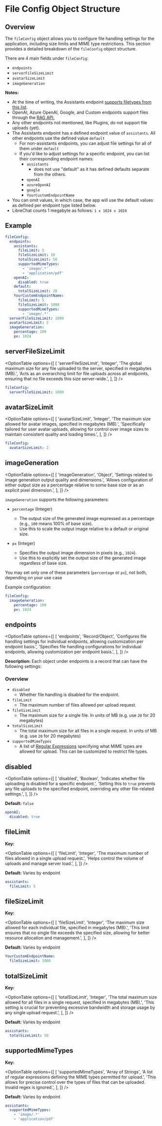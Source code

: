 # File Config Object Structure

## Overview

The `fileConfig` object allows you to configure file handling settings for the application, including size limits and MIME type restrictions. This section provides a detailed breakdown of the `fileConfig` object structure.

There are 4 main fields under `fileConfig`:

- `endpoints`
- `serverFileSizeLimit`
- `avatarSizeLimit`
- `imageGeneration`

**Notes:**

- At the time of writing, the Assistants endpoint [supports filetypes from this list](https://platform.openai.com/docs/assistants/tools/file-search#supported-files).
- OpenAI, Azure OpenAI, Google, and Custom endpoints support files through the [RAG API.](../../rag_api.mdx)
- Any other endpoints not mentioned, like Plugins, do not support file uploads (yet).
- The Assistants endpoint has a defined endpoint value of `assistants`. All other endpoints use the defined value `default`
  - For non-assistants endpoints, you can adjust file settings for all of them under `default`
  - If you'd like to adjust settings for a specific endpoint, you can list their corresponding endpoint names:
    - `assistants`
      - does not use "default" as it has defined defaults separate from the others.
    - `openAI`
    - `azureOpenAI`
    - `google`
    - `YourCustomEndpointName`
- You can omit values, in which case, the app will use the default values as defined per endpoint type listed below.
- LibreChat counts 1 megabyte as follows: `1 x 1024 x 1024`

## Example

```yaml filename="fileConfig"
fileConfig:
  endpoints:
    assistants:
      fileLimit: 5
      fileSizeLimit: 10
      totalSizeLimit: 50
      supportedMimeTypes:
        - 'image/.*'
        - 'application/pdf'
    openAI:
      disabled: true
    default:
      totalSizeLimit: 20
    YourCustomEndpointName:
      fileLimit: 5
      fileSizeLimit: 1000
      supportedMimeTypes:
        - 'image/.*'
  serverFileSizeLimit: 1000
  avatarSizeLimit: 2
  imageGeneration:
    percentage: 100
    px: 1024
```

## serverFileSizeLimit

<OptionTable
  options={[
    [
      'serverFileSizeLimit',
      'Integer',
      'The global maximum size for any file uploaded to the server, specified in megabytes (MB).',
      'Acts as an overarching limit for file uploads across all endpoints, ensuring that no file exceeds this size server-wide.',
    ],
  ]}
/>

```yaml filename="fileConfig / serverFileSizeLimit"
fileConfig:
  serverFileSizeLimit: 1000
```

## avatarSizeLimit

<OptionTable
  options={[
    [
      'avatarSizeLimit',
      'Integer',
      'The maximum size allowed for avatar images, specified in megabytes (MB).',
      'Specifically tailored for user avatar uploads, allowing for control over image sizes to maintain consistent quality and loading times.',
    ],
  ]}
/>

```yaml filename="fileConfig / avatarSizeLimit"
fileConfig:
  avatarSizeLimit: 2
```

## imageGeneration

<OptionTable
  options={[
    [
      'imageGeneration',
      'Object',
      'Settings related to image generation output quality and dimensions.',
      'Allows configuration of either output size as a percentage relative to some base size or as an explicit pixel dimension.',
    ],
  ]}
/>

`imageGeneration` supports the following parameters:

- `percentage` (Integer)
  - The output size of the generated image expressed as a percentage (e.g., `100` means 100% of base size).
  - Use this to scale the output image relative to a default or original size.

- `px` (Integer)
  - Specifies the output image dimension in pixels (e.g., `1024`).
  - Use this to explicitly set the output size of the generated image regardless of base size.

You may set only one of these parameters (`percentage` or `px`), not both, depending on your use case

Example configuration:

```yaml filename="fileConfig / imageGeneration"
fileConfig:
  imageGeneration:
    percentage: 100
    px: 1024
```

## endpoints

<OptionTable
  options={[
    [
      'endpoints',
      'Record/Object',
      'Configures file handling settings for individual endpoints, allowing customization per endpoint basis.',
      'Specifies file handling configurations for individual endpoints, allowing customization per endpoint basis.',
    ],
  ]}
/>

**Description:** Each object under endpoints is a record that can have the following settings:

### Overview

- `disabled`
  - Whether file handling is disabled for the endpoint.
- `fileLimit`
  - The maximum number of files allowed per upload request.
- `fileSizeLimit`
  - The maximum size for a single file. In units of MB (e.g. use `20` for 20 megabytes)
- `totalSizeLimit`
  - The total maximum size for all files in a single request. In units of MB (e.g. use `20` for 20 megabytes)
- `supportedMimeTypes`
  - A list of [Regular Expressions](https://en.wikipedia.org/wiki/Regular_expression) specifying what MIME types are allowed for upload. This can be customized to restrict file types.

## disabled

<OptionTable
  options={[
    [
      'disabled',
      'Boolean',
      'Indicates whether file uploading is disabled for a specific endpoint.',
      'Setting this to `true` prevents any file uploads to the specified endpoint, overriding any other file-related settings.',
    ],
  ]}
/>

**Default:** `false`

```yaml filename="fileConfig / endpoints / {endpoint_record} / disabled"
openAI:
  disabled: true
```

## fileLimit

**Key:**

<OptionTable
  options={[
    [
      'fileLimit',
      'Integer',
      'The maximum number of files allowed in a single upload request.',
      'Helps control the volume of uploads and manage server load.',
    ],
  ]}
/>

**Default:** Varies by endpoint

```yaml filename="fileConfig / endpoints / {endpoint_record} / fileLimit"
assistants:
  fileLimit: 5
```

## fileSizeLimit

**Key:**

<OptionTable
  options={[
    [
      'fileSizeLimit',
      'Integer',
      'The maximum size allowed for each individual file, specified in megabytes (MB).',
      'This limit ensures that no single file exceeds the specified size, allowing for better resource allocation and management.',
    ],
  ]}
/>

**Default:** Varies by endpoint

```yaml filename="fileConfig / endpoints / {endpoint_record} / fileSizeLimit"
YourCustomEndpointName:
  fileSizeLimit: 1000
```

## totalSizeLimit

**Key:**

<OptionTable
  options={[
    [
      'totalSizeLimit',
      'Integer',
      'The total maximum size allowed for all files in a single request, specified in megabytes (MB).',
      'This setting is crucial for preventing excessive bandwidth and storage usage by any single upload request.',
    ],
  ]}
/>

**Default:** Varies by endpoint

```yaml filename="fileConfig / endpoints / {endpoint_record} / totalSizeLimit"
assistants:
  totalSizeLimit: 50
```

## supportedMimeTypes

**Key:**

<OptionTable
  options={[
    [
      'supportedMimeTypes',
      'Array of Strings',
      'A list of regular expressions defining the MIME types permitted for upload.',
      'This allows for precise control over the types of files that can be uploaded. Invalid regex is ignored.',
    ],
  ]}
/>

**Default:** Varies by endpoint

```yaml filename="fileConfig / endpoints / {endpoint_record} / supportedMimeTypes"
assistants:
  supportedMimeTypes:
    - 'image/.*'
    - 'application/pdf'
```
